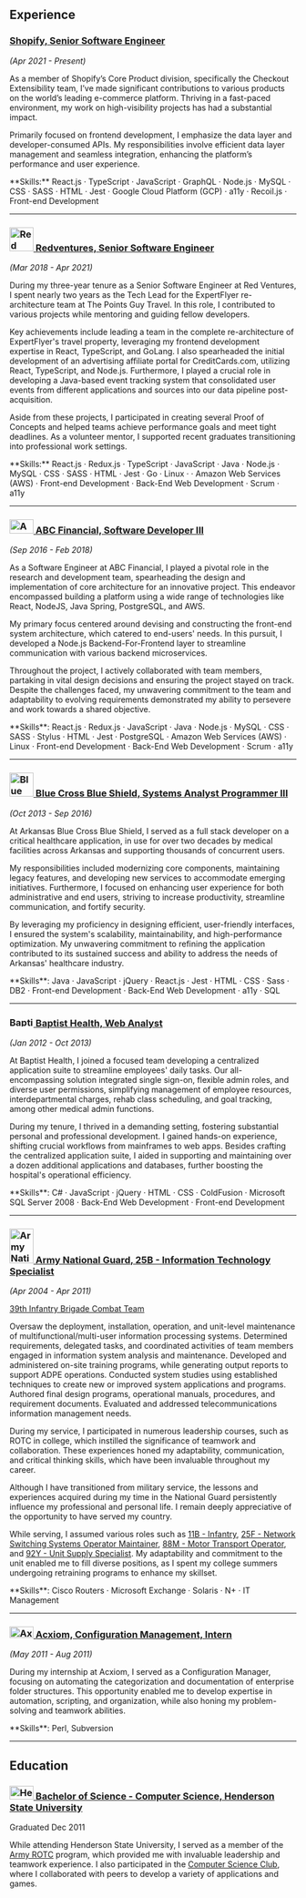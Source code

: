 ## Experience

### [<Icon name="shopify" /> Shopify, Senior Software Engineer](https://www.shopify.com/)
_(Apr 2021 - Present)_

As a member of Shopify’s Core Product division, specifically the Checkout Extensibility team, I’ve made significant contributions to various products on the world’s leading e-commerce platform. Thriving in a fast-paced environment, my work on high-visibility projects has had a substantial impact.

Primarily focused on frontend development, I emphasize the data layer and developer-consumed APIs. My responsibilities involve efficient data layer management and seamless integration, enhancing the platform’s performance and user experience.

<span className="flex text-sm mt-4 bg-neutral-950/80 p-2 rounded-lg">
**Skills:** <Icon name="react" /> React.js · <Icon name="typescript" /> TypeScript · <Icon name="javascript" /> JavaScript · <Icon name="graphql" /> GraphQL · <Icon name="node-js" /> Node.js · <Icon name="mysql" /> MySQL · <Icon name="css3" /> CSS · <Icon name="sass" /> SASS · <Icon name="html5" /> HTML · <Icon name="jest" /> Jest · <Icon name="googlecloud" /> Google Cloud Platform (GCP) · a11y · Recoil.js · Front-end Development
</span>

---

### [<Image src="/img/RV.svg" width="42" height="42" loading="lazy" className="inline-block" alt="Red Ventures" /> Redventures, Senior Software Engineer](https://www.redventures.com/about/brands)
_(Mar 2018 - Apr 2021)_

During my three-year tenure as a Senior Software Engineer at Red Ventures, I spent nearly two years as the Tech Lead for the ExpertFlyer re-architecture team at The Points Guy Travel. In this role, I contributed to various projects while mentoring and guiding fellow developers.

Key achievements include leading a team in the complete re-architecture of ExpertFlyer's travel property, leveraging my frontend development expertise in React, TypeScript, and GoLang. I also spearheaded the initial development of an advertising affiliate portal for CreditCards.com, utilizing React, TypeScript, and Node.js. Furthermore, I played a crucial role in developing a Java-based event tracking system that consolidated user events from different applications and sources into our data pipeline post-acquisition.

Aside from these projects, I participated in creating several Proof of Concepts and helped teams achieve performance goals and meet tight deadlines. As a volunteer mentor, I supported recent graduates transitioning into professional work settings.

<span className="flex text-sm mt-4 bg-neutral-950/80 p-2 rounded-lg">
**Skills:** <Icon name="react" /> React.js · <Icon name="redux" /> Redux.js · <Icon name="typescript" /> TypeScript · <Icon name="javascript" /> JavaScript · <Icon name="java" /> Java · <Icon name="node-js" /> Node.js · <Icon name="mysql" /> MySQL · <Icon name="css3" /> CSS · <Icon name="sass" /> SASS · <Icon name="html5" /> HTML · <Icon name="jest" /> Jest · <Icon name="go" /> Go · <Icon name="linux" /> Linux · · <Icon name="amazonaws" /> Amazon Web Services (AWS) · Front-end Development · Back-End Web Development  · Scrum · a11y
</span>

---

### [<Image src="/img/abc.webp" width="42" height="25" loading="lazy" className="inline-block" alt="ABC Financial" /> ABC Financial, Software Developer III](https://abcfitness.com/)
_(Sep 2016 - Feb 2018)_

As a Software Engineer at ABC Financial, I played a pivotal role in the research and development team, spearheading the design and implementation of core architecture for an innovative project. This endeavor encompassed building a platform using a wide range of technologies like React, NodeJS, Java Spring, PostgreSQL, and AWS.

My primary focus centered around devising and constructing the front-end system architecture, which catered to end-users' needs. In this pursuit, I developed a Node.js Backend-For-Frontend layer to streamline communication with various backend microservices.

Throughout the project, I actively collaborated with team members, partaking in vital design decisions and ensuring the project stayed on track. Despite the challenges faced, my unwavering commitment to the team and adaptability to evolving requirements demonstrated my ability to persevere and work towards a shared objective.

<span className="flex text-sm mt-4 bg-neutral-950/80 p-2 rounded-lg">
**Skills**: <Icon name="react" /> React.js · <Icon name="redux" /> Redux.js · <Icon name="javascript" /> JavaScript · <Icon name="java" /> Java · <Icon name="node-js" /> Node.js · <Icon name="mysql" /> MySQL · <Icon name="css3" /> CSS  · <Icon name="sass" /> SASS · <Icon name="stylus" /> Stylus · <Icon name="html5" /> HTML · <Icon name="jest" /> Jest · <Icon name="postgresql" /> PostgreSQL · <Icon name="amazonaws" /> Amazon Web Services (AWS) · <Icon name="linux" /> Linux · Front-end Development · Back-End Web Development · Scrum · a11y
</span>

---

### [<Image src="/img/BCBS.webp" width="42" height="42" loading="lazy" className="inline-block" alt="Blue Cross Blue Shield" /> Blue Cross Blue Shield, Systems Analyst Programmer III](https://www.arkansasbluecross.com/)
_(Oct 2013 - Sep 2016)_

At Arkansas Blue Cross Blue Shield, I served as a full stack developer on a critical healthcare application, in use for over two decades by medical facilities across Arkansas and supporting thousands of concurrent users.

My responsibilities included modernizing core components, maintaining legacy features, and developing new services to accommodate emerging initiatives. Furthermore, I focused on enhancing user experience for both administrative and end users, striving to increase productivity, streamline communication, and fortify security.

By leveraging my proficiency in designing efficient, user-friendly interfaces, I ensured the system's scalability, maintainability, and high-performance optimization. My unwavering commitment to refining the application contributed to its sustained success and ability to address the needs of Arkansas' healthcare industry.

<span className="flex text-sm mt-4 bg-neutral-950/80 p-2 rounded-lg">
**Skills**: <Icon name="java" /> Java · <Icon name="javascript" /> JavaScript · <Icon name="jquery" /> jQuery · <Icon name="react" /> React.js · <Icon name="jest" /> Jest · <Icon name="html5" /> HTML · <Icon name="css3" /> CSS · <Icon name="sass" /> Sass · <Icon name="ibm" /> DB2 · Front-end Development · Back-End Web Development · a11y · SQL
</span>

---

### [<Image src="/img/Baptist.webp" width="42" height="17" loading="lazy" className="inline-block" alt="Baptist Health" /> Baptist Health, Web Analyst](https://www.baptist-health.com/)
_(Jan 2012 - Oct 2013)_

At Baptist Health, I joined a focused team developing a centralized application suite to streamline employees' daily tasks. Our all-encompassing solution integrated single sign-on, flexible admin roles, and diverse user permissions, simplifying management of employee resources, interdepartmental charges, rehab class scheduling, and goal tracking, among other medical admin functions.

During my tenure, I thrived in a demanding setting, fostering substantial personal and professional development. I gained hands-on experience, shifting crucial workflows from mainframes to web apps. Besides crafting the centralized application suite, I aided in supporting and maintaining over a dozen additional applications and databases, further boosting the hospital's operational efficiency.

<span className="flex text-sm mt-4 bg-neutral-950/80 p-2 rounded-lg">
**Skills**: <Icon name="csharp" /> C# · <Icon name="javascript" /> JavaScript · <Icon name="jquery" /> jQuery · <Icon name="html5" /> HTML · <Icon name="css3" /> CSS · ColdFusion · Microsoft SQL Server 2008 ·  Back-End Web Development · Front-end Development
</span>

---

### [<Image src="/img/39th.webp" width="42" height="61" loading="lazy" className="inline-block" alt="Army National Guard - 39th Infantry Brigade" /> Army National Guard, 25B - Information Technology Specialist](https://www.nationalguard.com/25b-information-technology-specialist)
_(Apr 2004 - Apr 2011)_

[39th Infantry Brigade Combat Team](https://en.wikipedia.org/wiki/39th_Infantry_Brigade_Combat_Team)

Oversaw the deployment, installation, operation, and unit-level maintenance of multifunctional/multi-user information processing systems. Determined requirements, delegated tasks, and coordinated activities of team members engaged in information system analysis and maintenance. Developed and administered on-site training programs, while generating output reports to support ADPE operations. Conducted system studies using established techniques to create new or improved system applications and programs. Authored final design programs, operational manuals, procedures, and requirement documents. Evaluated and addressed telecommunications information management needs.

During my service, I participated in numerous leadership courses, such as ROTC in college, which instilled the significance of teamwork and collaboration. These experiences honed my adaptability, communication, and critical thinking skills, which have been invaluable throughout my career.

Although I have transitioned from military service, the lessons and experiences acquired during my time in the National Guard persistently influence my professional and personal life. I remain deeply appreciative of the opportunity to have served my country.

While serving, I assumed various roles such as [11B - Infantry](https://www.nationalguard.com/11b-infantryman), [25F - Network Switching Systems Operator Maintainer](https://www.nationalguard.com/25f-network-switching-systems-operator-maintainer), [88M - Motor Transport Operator](https://www.nationalguard.com/88m-motor-transport-operator-truck-driver), and [92Y - Unit Supply Specialist](https://www.nationalguard.com/92y-unit-supply-specialist). My adaptability and commitment to the unit enabled me to fill diverse positions, as I spent my college summers undergoing retraining programs to enhance my skillset.

<span className="flex text-sm mt-4 bg-neutral-950/80 p-2 rounded-lg">
**Skills**: Cisco Routers · Microsoft Exchange · Solaris · N+ · IT Management
</span>

---

### [<Image src="/img/acxiom.svg" width="42" height="20" loading="lazy" className="inline-block" alt="Axciom - LiveRamp" /> Acxiom, Configuration Management, Intern](https://www.acxiom.com/)
_(May 2011 - Aug 2011)_

During my internship at Acxiom, I served as a Configuration Manager, focusing on automating the categorization and documentation of enterprise folder structures. This opportunity enabled me to develop expertise in automation, scripting, and organization, while also honing my problem-solving and teamwork abilities.

<span className="flex text-sm mt-4 bg-neutral-950/80 p-2 rounded-lg">
**Skills**: Perl, Subversion
</span>

---

## Education

### [<Image src="/img/hsu.webp" width="42" height="24" loading="lazy" className="inline-block" alt="Henderson State University" /> Bachelor of Science - Computer Science, Henderson State University](https://www.hsu.edu/)
Graduated Dec 2011

While attending Henderson State University, I served as a member of the [Army ROTC](https://www.hsu.edu/ROTC/) program, which provided me with invaluable leadership and teamwork experience. I also participated in the [Computer Science Club](https://www.hsu.edu/academics/undergraduate-majors-and-minors/computer-science/), where I collaborated with peers to develop a variety of applications and games.
